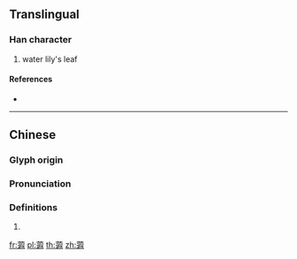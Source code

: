 {{character info/new}}
==Translingual==

===Han character===
{{Han char|rn=140|rad=艸|as=13|sn=19|four=44304|canj=TYRE,XXTYR}}

# water lily's leaf

====References====
* {{Han ref|kx=1059.350|dkj=32055|dj=1523.180|hdz=53297.150|uh=8578|ud=34168|bh=EE45|bd=60997}}

----

==Chinese==
{{zh-forms}}

===Glyph origin===
{{Han etym}}

===Pronunciation===
{{zh-pron
|m=xiá
|c=haa4
|mc=y
|oc=y
|cat=
}}

===Definitions===
{{zh-hanzi}}

# {{rfdef|zh}}

[[fr:蕸]]
[[pl:蕸]]
[[th:蕸]]
[[zh:蕸]]